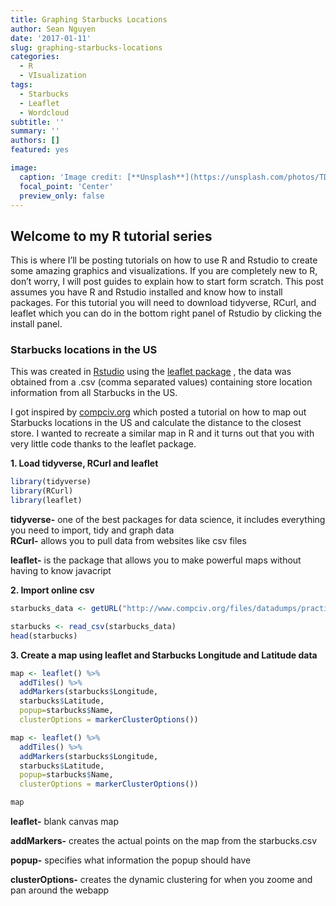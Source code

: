 ```yaml
---
title: Graphing Starbucks Locations
author: Sean Nguyen
date: '2017-01-11'
slug: graphing-starbucks-locations
categories:
  - R
  - VIsualization
tags:
  - Starbucks
  - Leaflet
  - Wordcloud
subtitle: ''
summary: ''
authors: []
featured: yes

image: 
  caption: 'Image credit: [**Unsplash**](https://unsplash.com/photos/TD4DBagg2wE)'
  focal_point: 'Center'
  preview_only: false
---
```

## Welcome to my R tutorial series

This is where I'll be posting tutorials on how to use R and Rstudio to create some amazing graphics and visualizations.  If you are completely new to R, don't worry, I will post guides to explain how to start form scratch. This post assumes you have R and Rstudio installed and know how to install packages. For this tutorial you will need to download tidyverse, RCurl, and leaflet which you can do in the bottom right panel of Rstudio by clicking the install panel.

### Starbucks locations in the US

This was created in [Rstudio](https://www.rstudio.com/products/RStudio/) using the [leaflet package](https://rstudio.github.io/leaflet/) , the data was obtained from a .csv (comma separated values) containing store location information from all Starbucks in the US.

I got inspired by [compciv.org](http://www.compciv.org/practicum/web-making/most-isolated-starbucks/) which posted a tutorial on how to map out Starbucks locations in the US and calculate the distance to the closest store.  I wanted to recreate a similar map in R and it turns out that you with very little code thanks to the leaflet package.

**1. Load tidyverse, RCurl and leaflet**
```r
library(tidyverse)
library(RCurl)
library(leaflet)
```

**tidyverse-** one of the best packages for data science, it includes everything you need to import, tidy and graph data  
**RCurl-** allows you to pull data from websites like csv files  

**leaflet-** is the package that allows you to make powerful maps without having to know javacript

**2. Import online csv**

```r
starbucks_data <- getURL("http://www.compciv.org/files/datadumps/practicum/us-starbucks-distant.csv")

starbucks <- read_csv(starbucks_data)
head(starbucks)
```

**3. Create a map using leaflet and Starbucks Longitude and Latitude data**
```r
map <- leaflet() %>%
  addTiles() %>%
  addMarkers(starbucks$Longitude,
  starbucks$Latitude,
  popup=starbucks$Name,
  clusterOptions = markerClusterOptions())

```


```r
map <- leaflet() %>%
  addTiles() %>%
  addMarkers(starbucks$Longitude,
  starbucks$Latitude,
  popup=starbucks$Name,
  clusterOptions = markerClusterOptions())

map
```

**leaflet-** blank canvas map  

**addMarkers-** creates the actual points on the map from the starbucks.csv  

**popup-** specifies what information the popup should have  

**clusterOptions-** creates the dynamic clustering for when you zoome and pan around the webapp  
